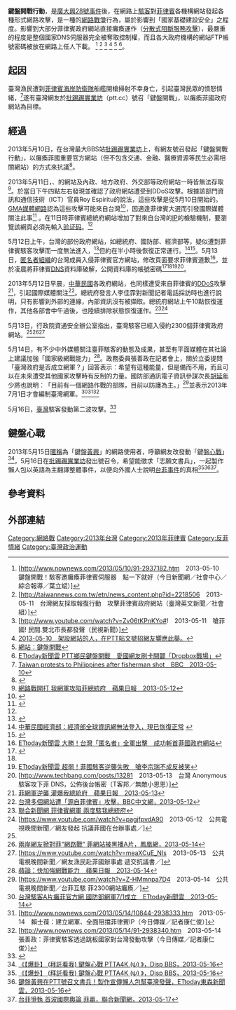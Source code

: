 {{Expand|time=2013-05-16}}

'''鍵盤開戰行動'''，是[[廣大興28號事件|廣大興28號事件]]後，在網路上[[駭客|駭客]]對[[菲律賓|菲律賓]]各機構網站發起各種形式網路攻擊，是一種的[[網路戰爭|網路戰爭]]行為，屬於影響到「國家基礎建設安全」之程度。影響到大部分菲律賓政府網站直接癱瘓運作（[[分散式阻斷服務攻擊|分散式阻斷服務攻擊]]），最嚴重的程度是整個國家DNS伺服器完全被奪取控制權，而且各大政府機構的網站FTP帳號密碼被放在網路上任人下載。
<ref>[http://www.nownews.com/2013/05/10/91-2937182.htm　2013-05-10　鍵盤開戰！駭客邀癱瘓菲律賓伺服器　點一下就好（今日新聞網／社會中心／綜合報導／葉立斌）]</ref>
<ref>[http://taiwannews.com.tw/etn/news_content.php?id=2218506　2013-05-11　台灣網友採取報復行動　攻擊菲律賓政府網站（臺灣英文新聞／社會組）]</ref>
<ref>[http://www.youtube.com/watch?v=Zv06tKPnKYo#!　2013-05-11　嗆菲國! 民間.雙北市長都發聲（民視新聞）]</ref>
<ref>[http://disp.cc/b/163-5EZX 2013-05-10　架設網站的人，在PTT貼文號招網友響應此舉。]</ref>
<ref>[https://dl.dropboxusercontent.com/u/12618422/philippine.html 網站︰鍵盤開戰]{{dead link|date=2018年4月 |bot=InternetArchiveBot |fix-attempted=yes }}</ref>
<ref>[http://www.ettoday.net/news/20130510/205731.htm#ixzz2SuQ3q3MT ETtoday新聞雲 PTT鄉民鍵盤開戰　愛國網友刷卡開闢「Dropbox戰場」]</ref>。

== 起因 ==
{{main|廣大興28號事件}}

臺灣漁民遭到[[菲律賓海岸防衛隊|菲律賓海岸防衛隊]]船艦開槍掃射不幸身亡，引起臺灣民眾的憤怒情緒，<ref>[http://www.bbc.co.uk/news/world-asia-22476784 Taiwan protests to Philippines after fisherman shot　BBC　2013-05-10]</ref>遂有臺灣網友於[[批踢踢實業坊|批踢踢實業坊]]（ptt.cc）號召「鍵盤開戰」，以癱瘓菲國政府網站為目標。

== 經過 ==
2013年5月10日，在台灣最大BBS站[[批踢踢實業坊|批踢踢實業坊]]上，有網友號召發起「鍵盤開戰行動」，以癱瘓菲國重要官方網站（但不包含交通、金融、醫療資源等民生必需相關網站）的方式來抗議<ref>{{cite news |first= |last= |authorlink= |coauthors= |title=PTT鄉民鍵盤開戰　愛國網友刷卡開闢「Dropbox戰場」 |url=http://www.ettoday.net/news/20130510/205731.htm |work= |publisher=ETtoday |date=2013-05-10 |accessdate=2013-05-11 }}</ref>。

2013年5月11日，{{link-en|菲律賓選舉委員會|Commission on Elections (Philippines)}}、{{link-en|菲律賓新聞局|Philippine News Agency}}的網站及內政、地方政府、外交部等政府網站一時皆無法存取<ref>[http://www.appledaily.com.tw/appledaily/article/headline/20130512/35012656/%E7%B6%B2%E8%B7%AF%E6%88%B0%E9%96%8B%E6%89%93%E6%88%91%E7%B6%B2%E8%BB%8D%E6%94%BB%E9%99%B7%E8%8F%B2%E7%B8%BD%E7%B5%B1%E5%BA%9C 網路戰開打 我網軍攻陷菲總統府　蘋果日報　2013-05-12]</ref>。{{link-en|科學與科技部|Department of Science and Technology (Philippines)}}於當日下午四點左右發現並確認了政府網站遭受到DDoS攻擊。根據該部門資訊和通信技術（ICT）官員Roy Espiritu的說法，這些攻擊是從5月10日開始的。[[GMA網路|GMA媒體網路]]認為這些攻擊可能來自台灣<ref>{{cite news |first= |last= |authorlink= |coauthors= |title=9 PH gov't sites inaccessible |url=http://www.rappler.com/nation/28804-philippine-government-sites-inaccessible |work= |publisher=RAPPLER.com |date=2013-05-11 |accessdate=2013-05-11 }}</ref>，因適逢菲律賓大選而引發國際媒體關注此事<ref>{{cite web|url=http://www.bbc.co.uk/zhongwen/trad/china/2013/05/130511_taiwan_phlippines_ma.shtml | language= |title=台灣不排除制裁菲律賓 菲多家網站被黑 |publisher= BBC中文網 |date=2013-05-11 }}</ref>
。在11日時菲律賓總統府網站增加了對來自台灣的[[IP地址|IP]]的檢驗機制，要瀏覽該網頁必須先輸入[[验证码|验证码]]。<ref name="ET12"/>

5月12日上午，台灣的部份政府網站，如總統府、國防部、經濟部等，疑似遭到菲律賓駭客攻擊而一度無法進入，<ref name="ET12">{{cite news |first= |last= |authorlink= |coauthors= |title=反擊？　疑菲律賓駭客攻擊台灣總統府與國防部網站|url=http://www.ettoday.net/news/20130512/206142.htm |work= |publisher=ETtoday |date=2013-05-12 |accessdate=2013-05-12 }}</ref>但約在半小時後恢復正常運行。<ref>[http://www.moea.gov.tw/Mns/populace/news/News.aspx?kind=1&menu_id=40&news_id=30929 中華民國經濟部：經濟部全球資訊網無法登入，現已恢復正常] {{webarchive|url=https://web.archive.org/web/20160304191938/http://www.moea.gov.tw/Mns/populace/news/News.aspx?kind=1&menu_id=40&news_id=30929 |date=2016-03-04 }}</ref><ref>{{cite news |first= |last= |authorlink= |coauthors= |title=台灣多個網站遭「源自菲律賓」攻擊 |url=http://www.bbc.co.uk/zhongwen/trad/china/2013/05/130512_taiwan_philippines_hacking.shtml |work= |publisher=BBC中文網 |date=2013-05-12 |accessdate=2013-05-13 }}</ref>。5月13日，[[匿名者_(組織)|匿名者組織]]的台灣成員入侵菲律賓官方網站，修改頁面要求菲律賓道歉<ref name="#1">[http://www.ettoday.net/news/20130513/206339.htm ETtoday新聞雲 大勝！台灣「匿名者」全軍出擊　成功斬首菲國政府網站]</ref>，並於凌晨將菲律賓[[DNS|DNS]]資料庫破解，公開資料庫的帳號密碼<ref >{{cite web|url=http://www.ettoday.net/news/20130513/206339.htm | language= |title=http://www.ettoday.net/news/20130513/206339.htm |publisher= 東森新聞雲 |date=2013-05-13 }}</ref><ref name="#1"/><ref name="#2">[http://www.ettoday.net/news/20130514/207216.htm ETtoday新聞雲 超弱！菲國駭客逆襲失敗　嗆李宗瑞不成反被笑]</ref><ref>[http://www.techbang.com/posts/13281　2013-05-13　台灣 Anonymous 駭客攻下菲 DNS，公佈後台帳密（T客邦／無敵小恩恩）]</ref>。

2013年5月12日早晨，[[中華民國|中華民國]]各政府網站，也同樣遭受來自菲律賓的[[分散式阻斷服務攻擊|DDoS]]攻擊<ref>[http://www.appledaily.com.tw/appledaily/article/headline/20130513/35014373/%E8%8F%B2%E7%B6%B2%E8%BB%8D%E9%80%86%E8%A5%B2%E7%81%8C%E7%88%86%E6%88%91%E7%B8%BD%E7%B5%B1%E5%BA%9C 菲網軍逆襲 灌爆我總統府　蘋果日報　2013-05-13]</ref>，引起國際媒體關注<ref>[http://www.bbc.co.uk/zhongwen/trad/china/2013/05/130512_taiwan_philippines_hacking.shtml 台灣多個網站遭「源自菲律賓」攻擊，BBC中文網，2013-05-12]</ref>。總統府發言人李佳霏對新聞記者電話採訪時也進行說明，只有影響到外部的連線，內部資訊沒有被擷取。總統府網站上午10點恢復運作，其他各部會中午過後，也陸續排除狀態恢復運作。<ref>[http://www.udn.com/2013/5/13/NEWS/NATIONAL/NATS6/7893014.shtml 聯合新聞網 菲律賓網軍 兩度駭我總統府]{{dead link|date=2018年4月 |bot=InternetArchiveBot |fix-attempted=yes }}</ref><ref>[https://www.youtube.com/watch?v=pagjfpvdA90　2013-05-12　公共電視晚間新聞／網友發起 抗議菲國在台辦事處／]</ref>

5月13日，行政院資通安全辦公室指出，臺灣駭客已經入侵約2300個菲律賓政府網站。<ref name="#2"/><ref>[http://news.ifeng.com/taiwan/special/taiwanyuchuan/content-3/detail_2013_05/14/25281994_0.shtml 兩岸網友掀對菲“網路戰” 菲網站被黑播A片，鳳凰網，2013-05-14]</ref><ref>[https://www.youtube.com/watch?v=meaXCuE_NIs　2013-05-13　公共電視晚間新聞／網友漁民赴菲國辦事處 遞交抗議書／]</ref>

5月14日，有不少中外媒體關注臺菲駭客的動態及成果，甚至有平面媒體在其社論上建議加強「國家級網戰能力」<ref>[http://www.appledaily.com.tw/appledaily/article/headline/20130514/35016346/%E8%98%8B%E8%AB%96%EF%BC%9A%E5%BF%AB%E5%8A%A0%E5%BC%B7%E7%B6%B2%E6%88%B0%E8%83%BD%E5%8A%9B 蘋論：快加強網戰能力　蘋果日報　2013-05-14]</ref>。政務委員張善政在記者會上，關於立委提問「臺灣政府是否成立網軍？」回答表示︰希望有這種能量，但是備而不用，而且可以在未來遭受其他國家攻擊時有反制的力量。國防部通訊電子資訊參謀次長[[胡延年|胡延年]]少將也說明︰「目前有一個網路作戰的部隊，目前以防護為主。」<ref>[https://www.youtube.com/watch?v=Z-HMmnpa7D4　2013-05-14　公共電視晚間新聞／台菲互駭 菲2300網站癱瘓／]</ref>並表示2013年7月1日才會編制臺灣網軍。<ref>[http://www.ettoday.net/news/20130514/206998.htm 台灣駭客A片癱菲官方網 國防部網軍7/1成立　ETtoday新聞雲　2013-05-14]</ref><ref>[http://www.nownews.com/2013/05/14/10844-2938333.htm　2013-05-14　賴士葆：建立網軍、全面阻擋菲律賓IP（今日傳媒／記者康仁俊）]</ref><ref>[http://www.nownews.com/2013/05/14/91-2938340.htm　2013-05-14　張善政：菲律賓駭客透過跳板國家對台灣發動攻擊（今日傳媒／記者康仁俊）]</ref>

5月16日，[[臺灣|臺灣]]駭客發動第二波攻擊。<ref>{{Cite web |url=http://sun1972.netau.net/123.html |title=存档副本 |access-date=2013-05-16 |archive-url=https://web.archive.org/web/20130608135102/http://sun1972.netau.net/123.html |archive-date=2013-06-08 |dead-url=yes }}</ref>

== 鍵盤心戰 ==
2013年5月15日[[暱稱|暱稱]]為「鍵盤[[黃興|黃興]]」的網路使用者，呼籲網友改發動「鍵盤[[心理戰|心戰]]」<ref>[https://disp.cc/b/662-5I25 《【爆卦】 (拜託看我) 鍵盤心戰 PTTA4K (ψ) 》，Disp BBS，2013-05-16]</ref>，5月16日在[[批踢踢|批踢踢實業坊]]發出號召令，希望能徵求「志願文書兵」，一起製作懶人包以英語為主翻譯整體事件，以便向外國人士說明[[廣大興28號事件|台菲事件]]的真相<ref>[http://disp.cc/b/163-5I60 《【爆卦】 (拜託看我) 鍵盤心戰 PTTA4K (ψ) 》，Disp BBS，2013-05-16]</ref><ref>[http://www.ettoday.net/news/20130516/208602.htm 鍵盤黃興在PTT號召文書兵！製作宣傳懶人包幫臺灣發聲，ETtoday東森新聞雲，2013-05-16]</ref><ref>[http://udn.com/NEWS/NATIONAL/NATS4/%E5%8F%B0%E8%8F%B2%E7%88%AD%E5%9F%B7%20%E9%A6%96%E6%B3%A2%E5%9C%8B%E9%9A%9B%E8%88%87%E8%AB%96%20%E8%8F%B2%E8%B4%8F-7903871.shtml 台菲爭執 首波國際輿論 菲贏，聯合新聞網，2013-05-17]</ref>。

== 參考資料 ==
{{reflist|2}}

== 外部連結 ==


[[Category:網絡戰|Category:網絡戰]]
[[Category:2013年台灣|Category:2013年台灣]]
[[Category:2013年菲律賓|Category:2013年菲律賓]]
[[Category:反菲情緒|Category:反菲情緒]]
[[Category:臺灣政治運動|Category:臺灣政治運動]]